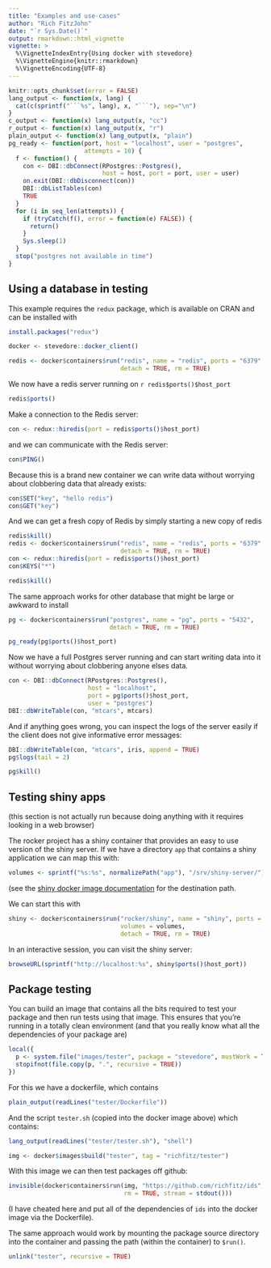 ```yaml
---
title: "Examples and use-cases"
author: "Rich FitzJohn"
date: "`r Sys.Date()`"
output: rmarkdown::html_vignette
vignette: >
  %\VignetteIndexEntry{Using docker with stevedore}
  %\VignetteEngine{knitr::rmarkdown}
  %\VignetteEncoding{UTF-8}
---
```


``` r
knitr::opts_chunk$set(error = FALSE)
lang_output <- function(x, lang) {
  cat(c(sprintf("```%s", lang), x, "```"), sep="\n")
}
c_output <- function(x) lang_output(x, "cc")
r_output <- function(x) lang_output(x, "r")
plain_output <- function(x) lang_output(x, "plain")
pg_ready <- function(port, host = "localhost", user = "postgres",
                     attempts = 10) {
  f <- function() {
    con <- DBI::dbConnect(RPostgres::Postgres(),
                          host = host, port = port, user = user)
    on.exit(DBI::dbDisconnect(con))
    DBI::dbListTables(con)
    TRUE
  }
  for (i in seq_len(attempts)) {
    if (tryCatch(f(), error = function(e) FALSE)) {
      return()
    }
    Sys.sleep(1)
  }
  stop("postgres not available in time")
}
```

## Using a database in testing

This example requires the `redux` package, which is available on
CRAN and can be installed with

```r
install.packages("redux")
```
``` r
docker <- stevedore::docker_client()

redis <- docker$containers$run("redis", name = "redis", ports = "6379",
                               detach = TRUE, rm = TRUE)
```

We now have a redis server running on `r redis$ports()$host_port`
``` r
redis$ports()
```

Make a connection to the Redis server:
``` r
con <- redux::hiredis(port = redis$ports()$host_port)
```

and we can communicate with the Redis server:
``` r
con$PING()
```

Because this is a brand new container we can write data without
worrying about clobbering data that already exists:
``` r
con$SET("key", "hello redis")
con$GET("key")
```

And we can get a fresh copy of Redis by simply starting a new copy
of redis
``` r
redis$kill()
redis <- docker$containers$run("redis", name = "redis", ports = "6379",
                               detach = TRUE, rm = TRUE)
con <- redux::hiredis(port = redis$ports()$host_port)
con$KEYS("*")

redis$kill()
```

The same approach works for other database that might be large or
awkward to install
``` r
pg <- docker$containers$run("postgres", name = "pg", ports = "5432",
                            detach = TRUE, rm = TRUE)
```

``` r
pg_ready(pg$ports()$host_port)
```

Now we have a full Postgres server running and can start writing
data into it without worrying about clobbering anyone elses data.
``` r
con <- DBI::dbConnect(RPostgres::Postgres(),
                      host = "localhost",
                      port = pg$ports()$host_port,
                      user = "postgres")
DBI::dbWriteTable(con, "mtcars", mtcars)
```

And if anything goes wrong, you can inspect the logs of the server
easily if the client does not give informative error messages:
``` r
DBI::dbWriteTable(con, "mtcars", iris, append = TRUE)
pg$logs(tail = 2)

pg$kill()
```

## Testing shiny apps

(this section is not actually run because doing anything with it
requires looking in a web browser)

The rocker project has a shiny container that provides an easy to
use version of the shiny server.  If we have a directory `app`
that contains a shiny application we can map this with:
``` r
volumes <- sprintf("%s:%s", normalizePath("app"), "/srv/shiny-server/")
```

(see the [shiny docker image
documentation](https://hub.docker.com/r/rocker/shiny) for the
destination path.

We can start this with
``` r
shiny <- docker$containers$run("rocker/shiny", name = "shiny", ports = "3838",
                               volumes = volumes,
                               detach = TRUE, rm = TRUE)
```

In an interactive session, you can visit the shiny server:
``` r
browseURL(sprintf("http://localhost:%s", shiny$ports()$host_port))
```

## Package testing

You can build an image that contains all the bits required to test
your package and then run tests using that image.  This ensures
that you're running in a totally clean environment (and that you
really know what all the dependencies of your package are)
``` r
local({
  p <- system.file("images/tester", package = "stevedore", mustWork = TRUE)
  stopifnot(file.copy(p, ".", recursive = TRUE))
})
```

For this we have a dockerfile, which contains
``` r
plain_output(readLines("tester/Dockerfile"))
```

And the script `tester.sh` (copied into the docker image above)
which contains:
``` r
lang_output(readLines("tester/tester.sh"), "shell")

img <- docker$images$build("tester", tag = "richfitz/tester")
```

With this image we can then test packages off github:
``` r
invisible(docker$containers$run(img, "https://github.com/richfitz/ids",
                                rm = TRUE, stream = stdout()))
```

(I have cheated here and put all of the dependencies of `ids` into
the docker image via the Dockerfile).

The same approach would work by mounting the package source
directory into the container and passing the path (within the
container) to `$run()`.

``` r
unlink("tester", recursive = TRUE)
```
